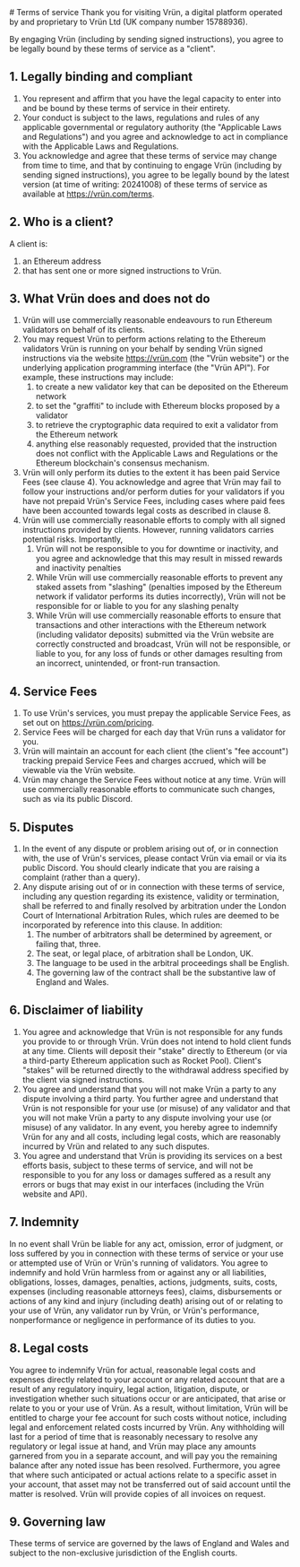 <article className="prose prose-h1:text-center dark:prose-dark mt-14 md:mt-20 lg:mt-24 px-5 md:px-4 lg:px-0">
# Terms of service
Thank you for visiting Vrün, a digital platform operated by and proprietary to Vrün Ltd (UK company number 15788936).

By engaging Vrün (including by sending signed instructions), you agree to be legally bound by these terms of service as a "client".

## 1. Legally binding and compliant
1. You represent and affirm that you have the legal capacity to enter into and be bound by these terms of service in their entirety.
2. Your conduct is subject to the laws, regulations and rules of any applicable governmental or regulatory authority (the "Applicable Laws and Regulations") and you agree and acknowledge to act in compliance with the Applicable Laws and Regulations.
3. You acknowledge and agree that these terms of service may change from time to time, and that by continuing to engage Vrün (including by sending signed instructions), you agree to be legally bound by the latest version (at time of writing: 20241008) of these terms of service as available at https://vrün.com/terms.

## 2. Who is a client?
A client is:
1. an Ethereum address
2. that has sent one or more signed instructions to Vrün.

## 3. What Vrün does and does not do
1. Vrün will use commercially reasonable endeavours to run Ethereum validators on behalf of its clients.
2. You may request Vrün to perform actions relating to the Ethereum validators Vrün is running on your behalf by sending Vrün signed instructions via the website https://vrün.com (the "Vrün website") or the underlying application programming interface (the "Vrün API"). For example, these instructions may include:
    1. to create a new validator key that can be deposited on the Ethereum network
    2. to set the "graffiti" to include with Ethereum blocks proposed by a validator
    3. to retrieve the cryptographic data required to exit a validator from the Ethereum network
    4. anything else reasonably requested, provided that the instruction does not conflict with the Applicable Laws and Regulations or the Ethereum blockchain's consensus mechanism.
3. Vrün will only perform its duties to the extent it has been paid Service Fees (see clause 4). You acknowledge and agree that Vrün may fail to follow your instructions and/or perform duties for your validators if you have not prepaid Vrün's Service Fees, including cases where paid fees have been accounted towards legal costs as described in clause 8.
4. Vrün will use commercially reasonable efforts to comply with all signed instructions provided by clients. However, running validators carries potential risks. Importantly,
    1. Vrün will not be responsible to you for downtime or inactivity, and you agree and acknowledge that this may result in missed rewards and inactivity penalties
    2. While Vrün will use commercially reasonable efforts to prevent any staked assets from "slashing" (penalties imposed by the Ethereum network if validator performs its duties incorrectly), Vrün will not be responsible for or liable to you for any slashing penalty
    3. While Vrün will use commercially reasonable efforts to ensure that transactions and other interactions with the Ethereum network (including validator deposits) submitted via the Vrün website are correctly constructed and broadcast, Vrün will not be responsible, or liable to you, for any loss of funds or other damages resulting from an incorrect, unintended, or front-run transaction.

## 4. Service Fees
1. To use Vrün's services, you must prepay the applicable Service Fees, as set out on https://vrün.com/pricing.
2. Service Fees will be charged for each day that Vrün runs a validator for you.
3. Vrün will maintain an account for each client (the client's "fee account") tracking prepaid Service Fees and charges accrued, which will be viewable via the Vrün website.
4. Vrün may change the Service Fees without notice at any time. Vrün will use commercially reasonable efforts to communicate such changes, such as via its public Discord.

## 5. Disputes
1. In the event of any dispute or problem arising out of, or in connection with, the use of Vrün's services, please contact Vrün via email or via its public Discord. You should clearly indicate that you are raising a complaint (rather than a query).
2. Any dispute arising out of or in connection with these terms of service, including any question regarding its existence, validity or termination, shall be referred to and finally resolved by arbitration under the London Court of International Arbitration Rules, which rules are deemed to be incorporated by reference into this clause. In addition:
    1. The number of arbitrators shall be determined by agreement, or failing that, three.
    2. The seat, or legal place, of arbitration shall be London, UK.
    3. The language to be used in the arbitral proceedings shall be English.
    4. The governing law of the contract shall be the substantive law of England and Wales.

## 6. Disclaimer of liability
1. You agree and acknowledge that Vrün is not responsible for any funds you provide to or through Vrün. Vrün does not intend to hold client funds at any time. Clients will deposit their "stake" directly to Ethereum (or via a third-party Ethereum application such as Rocket Pool). Client's "stakes" will be returned directly to the withdrawal address specified by the client via signed instructions.
2. You agree and understand that you will not make Vrün a party to any dispute involving a third party. You further agree and understand that Vrün is not responsible for your use (or misuse) of any validator and that you will not make Vrün a party to any dispute involving your use (or misuse) of any validator. In any event, you hereby agree to indemnify Vrün for any and all costs, including legal costs, which are reasonably incurred by Vrün and related to any such disputes.
3. You agree and understand that Vrün is providing its services on a best efforts basis, subject to these terms of service, and will not be responsible to you for any loss or damages suffered as a result any errors or bugs that may exist in our interfaces (including the Vrün website and API).

## 7. Indemnity
In no event shall Vrün be liable for any act, omission, error of judgment, or loss suffered by you in connection with these terms of service or your use or attempted use of Vrün or Vrün's running of validators. You agree to indemnify and hold Vrün harmless from or against any or all liabilities, obligations, losses, damages, penalties, actions, judgments, suits, costs, expenses (including reasonable attorneys fees), claims, disbursements or actions of any kind and injury (including death) arising out of or relating to your use of Vrün, any validator run by Vrün, or Vrün's performance, nonperformance or negligence in performance of its duties to you.

## 8. Legal costs
You agree to indemnify Vrün for actual, reasonable legal costs and expenses directly related to your account or any related account that are a result of any regulatory inquiry, legal action, litigation, dispute, or investigation whether such situations occur or are anticipated, that arise or relate to you or your use of Vrün. As a result, without limitation, Vrün will be entitled to charge your fee account for such costs without notice, including legal and enforcement related costs incurred by Vrün. Any withholding will last for a period of time that is reasonably necessary to resolve any regulatory or legal issue at hand, and Vrün may place any amounts garnered from you in a separate account, and will pay you the remaining balance after any noted issue has been resolved. Furthermore, you agree that where such anticipated or actual actions relate to a specific asset in your account, that asset may not be transferred out of said account until the matter is resolved. Vrün will provide copies of all invoices on request.

## 9. Governing law
These terms of service are governed by the laws of England and Wales and subject to the non-exclusive jurisdiction of the English courts.
</article>
